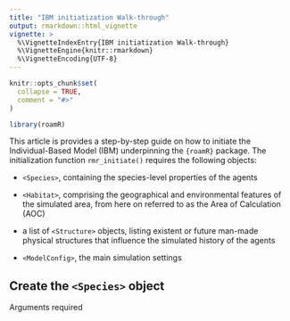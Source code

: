 ```yaml
---
title: "IBM initiatization Walk-through"
output: rmarkdown::html_vignette
vignette: >
  %\VignetteIndexEntry{IBM initiatization Walk-through}
  %\VignetteEngine{knitr::rmarkdown}
  %\VignetteEncoding{UTF-8}
---
```


```r
knitr::opts_chunk$set(
  collapse = TRUE,
  comment = "#>"
)
```

```r
library(roamR)
```

This article is provides a step-by-step guide on how to initiate the
Individual-Based Model (IBM) underpinning the `{roamR}` package. The
initialization function `rmr_initiate()` requires the following objects:

- `<Species>`, containing the species-level properties of the agents

- `<Habitat>`, comprising the geographical and environmental features 
of the simulated area, from here on referred to as the Area of Calculation (AOC)

- a list of `<Structure>` objects, listing existent or future man-made physical 
structures that influence the simulated history of the agents

- `<ModelConfig>`, the main simulation settings





## Create the `<Species>` object

Arguments required 
